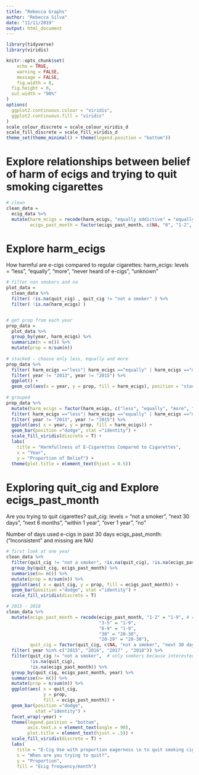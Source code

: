 ```yaml
---
title: "Rebecca Graphs"
author: "Rebecca Silva"
date: "11/11/2019"
output: html_document
---
```


```r
library(tidyverse)
library(viridis)

knitr::opts_chunk$set(
	echo = TRUE,
	warning = FALSE,
	message = FALSE,
	fig.width = 8, 
  fig.height = 6,
  out.width = "90%"
)
options(
  ggplot2.continuous.colour = "viridis",
  ggplot2.continuous.fill = "viridis"
)
scale_colour_discrete = scale_colour_viridis_d
scale_fill_discrete = scale_fill_viridis_d
theme_set(theme_minimal() + theme(legend.position = "bottom"))
```


# Explore relationships between belief of harm of ecigs and trying to quit smoking cigarettes
```r
# clean 
clean_data = 
  ecig_data %>%
  mutate(harm_ecigs = recode(harm_ecigs, "equally addictive" = "equally", "less addictive" = "less", "more addictive" = "more"), 
         ecigs_past_month = factor(ecigs_past_month, c(NA, "0", "1-2", "3-5", "6-9", "10-19", "20-29", "30")))
```

# Explore harm_ecigs 
How harmful are e-cigs compared to regular cigarettes: 
harm_ecigs: levels = "less", "equally", "more", "never heard of e-cigs", "unknown"

```r

# filter non smokers and na
plot_data = 
  clean_data %>% 
  filter( !is.na(quit_cig) , quit_cig != "not a smoker" ) %>% 
  filter( !is.na(harm_ecigs) )


# get prop from each year
prop_data = 
  plot_data %>% 
  group_by(year, harm_ecigs) %>% 
  summarize(n = n()) %>% 
  mutate(prop = n/sum(n)) 
  
# stacked - choose only less, equally and more
prop_data %>% 
  filter( harm_ecigs =="less"| harm_ecigs =="equally" | harm_ecigs =="more") %>%
  filter( year != "2013", year != "2015") %>% 
  ggplot() +
  geom_col(aes(x = year, y = prop, fill = harm_ecigs), position = "stack")
  
# grouped
prop_data %>%
  mutate(harm_ecigs = factor(harm_ecigs, c("less", "equally", "more", "never heard of e-cigs", "unknown"))) %>% 
  filter( harm_ecigs =="less"| harm_ecigs =="equally" | harm_ecigs =="more") %>%
  filter( year != "2013", year != "2015") %>% 
  ggplot(aes( x = year, y = prop, fill = harm_ecigs)) + 
  geom_bar(position ="dodge", stat ="identity") +
  scale_fill_viridis(discrete = T) +
  labs(
    title = "Harmfullness of E-Cigarettes Compared to Cigarettes",
    x = "Year",
    y = "Proportion of Belief") +
  theme(plot.title = element_text(hjust = 0.5))
```

# Exploring quit_cig and Explore ecigs_past_month 

Are you trying to quit cigarettes? 
quit_cig: levels = "not a smoker", "next 30 days", "next 6 months", "within 1 year", "over 1 year", "no"

Number of days used e-cigs in past 30 days 
ecigs_past_month: (“Inconsistent” and missing are NA) 

```r
# first look at one year
clean_data %>% 
  filter(quit_cig != "not a smoker", !is.na(quit_cig), !is.na(ecigs_past_month), year == "2015") %>% # want only cig smokers to compare
  group_by(quit_cig, ecigs_past_month) %>% 
  summarise(n= n()) %>% 
  mutate(prop = n/sum(n)) %>% 
  ggplot(aes( x = quit_cig, y = prop, fill = ecigs_past_month)) + 
  geom_bar(position ="dodge", stat ="identity") +
  scale_fill_viridis(discrete = T)

# 2015 - 2018
clean_data %>% 
  mutate(ecigs_past_month = recode(ecigs_past_month, "1-2" = "1-9", # condensing catergories 
                                   "3-5" = "1-9", 
                                   "6-9" = "1-9", 
                                   "30" = "20-30", 
                                   "20-29" = "20-30"),
         quit_cig = factor(quit_cig, c(NA, "not a smoker", "next 30 days", "next 6 months", "within 1 year", "over 1 year", "no"))) %>%  
  filter( year %in% c("2015", "2016", "2017" , "2018")) %>% 
  filter(quit_cig != "not a smoker",  # only somkers because interested in quiting 
         !is.na(quit_cig), 
         !is.na(ecigs_past_month)) %>%
  group_by(quit_cig, ecigs_past_month, year) %>% 
  summarise(n= n()) %>% 
  mutate(prop = n/sum(n)) %>% 
  ggplot(aes( x = quit_cig, 
              y = prop, 
              fill = ecigs_past_month)) + 
  geom_bar(position ="dodge", 
           stat ="identity") +
  facet_wrap(~year) +
  theme(legend.position = "bottom", 
        axis.text.x = element_text(angle = 90), 
        plot.title = element_text(hjust = .5)) +
  scale_fill_viridis(discrete = T) +
  labs(
    title = "E-Cig Use with proportion eagerness \n to quit smoking cigarettes",
    x = "When are you trying to quit?",
    y = "Proportion", 
    fill = "Ecig frequency/month") 
  
```


